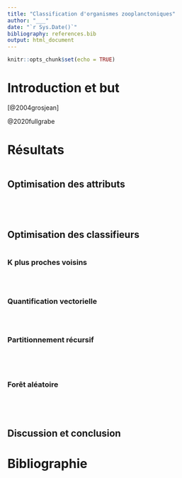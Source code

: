 ```yaml
---
title: "Classification d'organismes zooplanctoniques"
author: "___"
date: "`r Sys.Date()`"
bibliography: references.bib
output: html_document
---
```


```r
knitr::opts_chunk$set(echo = TRUE)
```

# Introduction et but

<!--% Introduisez les données et le but du travail en 3 ou 4 phrases ci-dessous -->

[@2004grosjean]

@2020fullgrabe

<!--# deux citations ont été ajoutées ci-dessus afin de citer correctement vos sources. Incorporez la forme la plus appropriée dans le texte de votre introduction. -->

# Résultats

```r

```

## Optimisation des attributs

<!--% Dans cette section, vous allez explorer le jeu de données et retravailler le tableau de manière à aboutir à un data frame qui ne contienne que la variable à prédire et vos attributs retravaillés. Les chunks vides suivant vous suggèrent de réaliser au moins 3 graphiques et une sélection des variables... Ne prenez pas plus d'une heure pour cela! Le document `quivy_master_thesis_appendix3.pdf` est un bon point de départ pour optimiser les attributs. -->

```r

```

```r

```

```r

```

```r

```

## Optimisation des classifieurs

<!--% Réalisez un set d'apprentissage et un set de test. Divisez vos données en 2. 50% de vos observations sont à employer dans le set d'apprentissage. -->

```r

```

<!--% Pour chacune des 4 méthodes (k plus proche voisin, quantification vectorielle, arbre de partitionnement et forêt aléatoire) entraînez un classifieur et optimisez-le en choisissant les meilleurs paramètres. Indiquez les différentes valeurs des paramètres testés mais ne conservez que le meilleur modèle (ne dupliquez pas les chunks !) -->

### K plus proches voisins

```r

```

```r

```

```r

```

<!--% Paramètres testés et critère de choix du classifieur optimal ci-dessous en 2 phrases max. -->

### Quantification vectorielle

```r

```

```r

```

```r

```

<!--% Paramètres testés et critère de choix du classifieur optimal ci-dessous en 2 phrases max. -->

### Partitionnement récursif

```r

```

```r

```

```r

```

```r

```

<!--% Paramètres testés et critère de choix du classifieur optimal ci-dessous en 2 phrases max. -->

### Forêt aléatoire

```r

```

```r

```

```r

```

```r

```

<!--% Paramètres testés et critère de choix du classifieur optimal ci-dessous en 2 phrases max. -->

## Discussion et conclusion

<!--% Indiquez ci-dessous en 5 phrases maximum quel classifieur vous considérez comme le meilleur, pourquoi et sur base de quelles métriques -->

# Bibliographie
